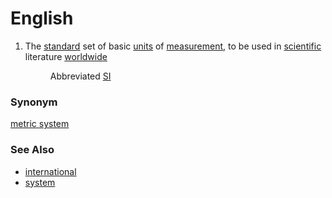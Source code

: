 =English=

#The [[standard]] set of basic [[unit]]s of [[measurement]], to be used in [[scientific]] literature [[worldwide]]
#:Abbreviated [[SI]]


===Synonym===

[[metric system]]

===See Also===

*[[international]]
*[[system]]